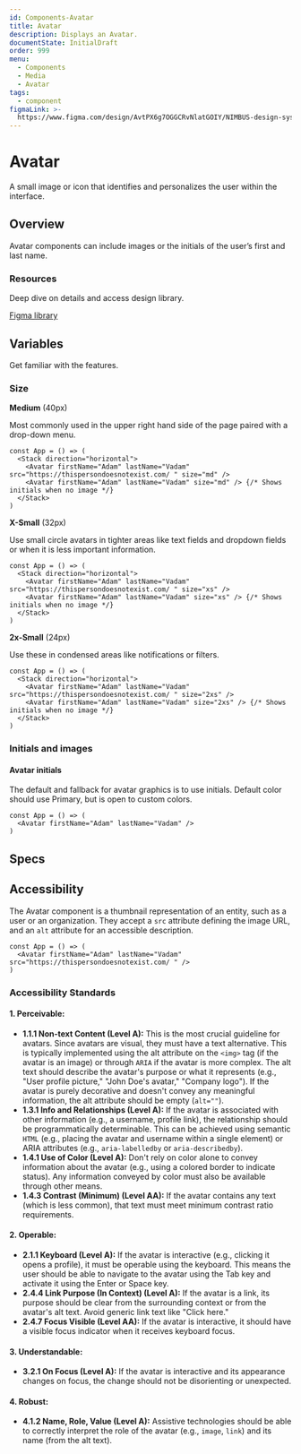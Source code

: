 ```yaml
---
id: Components-Avatar
title: Avatar
description: Displays an Avatar.
documentState: InitialDraft
order: 999
menu:
  - Components
  - Media
  - Avatar
tags:
  - component
figmaLink: >-
  https://www.figma.com/design/AvtPX6g7OGGCRvNlatGOIY/NIMBUS-design-system?node-id=346-2611&t=WljaKGkdJ1dZn3oM-4
---
```


# Avatar

A small image or icon that identifies and personalizes the user within the
interface.

## Overview

Avatar components can include images or the initials of the user’s first and
last name.

### Resources

Deep dive on details and access design library.

[Figma library](https://www.figma.com/design/AvtPX6g7OGGCRvNlatGOIY/NIMBUS-design-system?node-id=346-2611&t=WljaKGkdJ1dZn3oM-4)

## Variables

Get familiar with the features.

### Size

**Medium** (40px)

Most commonly used in the upper right hand side of the page paired with a
drop-down menu.

```jsx-live
const App = () => (
  <Stack direction="horizontal">
    <Avatar firstName="Adam" lastName="Vadam" src="https://thispersondoesnotexist.com/ " size="md" />
    <Avatar firstName="Adam" lastName="Vadam" size="md" /> {/* Shows initials when no image */}
  </Stack>
)
```

**X-Small** (32px)

Use small circle avatars in tighter areas like text fields and dropdown fields
or when it is less important information.

```jsx-live
const App = () => (
  <Stack direction="horizontal">
    <Avatar firstName="Adam" lastName="Vadam" src="https://thispersondoesnotexist.com/ " size="xs" />
    <Avatar firstName="Adam" lastName="Vadam" size="xs" /> {/* Shows initials when no image */}
  </Stack>
)
```

**2x-Small** (24px)

Use these in condensed areas like notifications or filters.

```jsx-live
const App = () => (
  <Stack direction="horizontal">
    <Avatar firstName="Adam" lastName="Vadam" src="https://thispersondoesnotexist.com/ " size="2xs" />
    <Avatar firstName="Adam" lastName="Vadam" size="2xs" /> {/* Shows initials when no image */}
  </Stack>
)
```

### Initials and images

#### Avatar initials

The default and fallback for avatar graphics is to use initials. Default color
should use Primary, but is open to custom colors.

```jsx-live
const App = () => (
  <Avatar firstName="Adam" lastName="Vadam" />
)
```

## Specs

<PropsTable id="Avatar" />

## Accessibility

The Avatar component is a thumbnail representation of an entity, such as a user
or an organization. They accept a `src` attribute defining the image URL, and an
`alt` attribute for an accessible description.

```jsx-live
const App = () => (
  <Avatar firstName="Adam" lastName="Vadam" src="https://thispersondoesnotexist.com/ " />
)
```

### Accessibility Standards

#### 1. Perceivable:

- **1.1.1 Non-text Content (Level A):** This is the most crucial guideline for
  avatars. Since avatars are visual, they must have a text alternative. This is
  typically implemented using the alt attribute on the `<img>` tag (if the
  avatar is an image) or through `ARIA` if the avatar is more complex. The alt
  text should describe the avatar's purpose or what it represents (e.g., "User
  profile picture," "John Doe's avatar," "Company logo"). If the avatar is
  purely decorative and doesn't convey any meaningful information, the alt
  attribute should be empty (`alt=""`).
- **1.3.1 Info and Relationships (Level A):** If the avatar is associated with
  other information (e.g., a username, profile link), the relationship should be
  programmatically determinable. This can be achieved using semantic `HTML`
  (e.g., placing the avatar and username within a single element) or ARIA
  attributes (e.g., `aria-labelledby` or `aria-describedby`).
- **1.4.1 Use of Color (Level A):** Don't rely on color alone to convey
  information about the avatar (e.g., using a colored border to indicate
  status). Any information conveyed by color must also be available through
  other means.
- **1.4.3 Contrast (Minimum) (Level AA):** If the avatar contains any text
  (which is less common), that text must meet minimum contrast ratio
  requirements.

#### 2. Operable:

- **2.1.1 Keyboard (Level A):** If the avatar is interactive (e.g., clicking it
  opens a profile), it must be operable using the keyboard. This means the user
  should be able to navigate to the avatar using the Tab key and activate it
  using the Enter or Space key.
- **2.4.4 Link Purpose (In Context) (Level A):** If the avatar is a link, its
  purpose should be clear from the surrounding context or from the avatar's alt
  text. Avoid generic link text like "Click here."
- **2.4.7 Focus Visible (Level AA):** If the avatar is interactive, it should
  have a visible focus indicator when it receives keyboard focus.

#### 3. Understandable:

- **3.2.1 On Focus (Level A):** If the avatar is interactive and its appearance
  changes on focus, the change should not be disorienting or unexpected.

#### 4. Robust:

- **4.1.2 Name, Role, Value (Level A):** Assistive technologies should be able
  to correctly interpret the role of the avatar (e.g., `image`, `link`) and its
  name (from the alt text).
